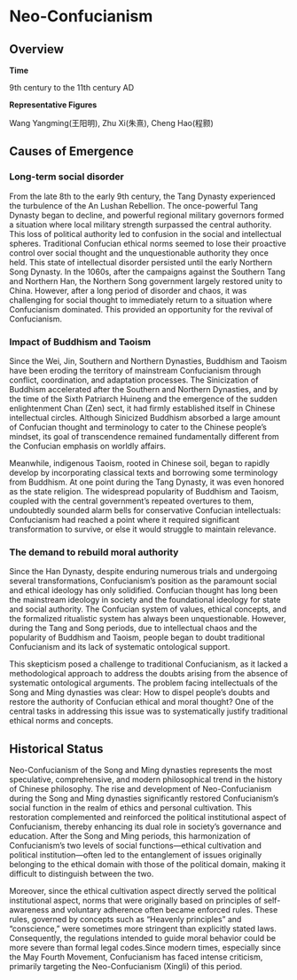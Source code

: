 # Neo-Confucianism

## Overview

**Time**

9th century to the 11th century AD

**Representative Figures**

Wang Yangming(王阳明), Zhu Xi(朱熹), Cheng Hao(程颢)

## Causes of Emergence

### Long-term social disorder

From the late 8th to the early 9th century, the Tang Dynasty experienced the turbulence of the An Lushan Rebellion. The once-powerful Tang Dynasty began to decline, and powerful regional military governors formed a situation where local military strength surpassed the central authority. This loss of political authority led to confusion in the social and intellectual spheres. Traditional Confucian ethical norms seemed to lose their proactive control over social thought and the unquestionable authority they once held. This state of intellectual disorder persisted until the early Northern Song Dynasty. In the 1060s, after the campaigns against the Southern Tang and Northern Han, the Northern Song government largely restored unity to China. However, after a long period of disorder and chaos, it was challenging for social thought to immediately return to a situation where Confucianism dominated. This provided an opportunity for the revival of Confucianism.

### Impact of Buddhism and Taoism

Since the Wei, Jin, Southern and Northern Dynasties, Buddhism and Taoism have been eroding the territory of mainstream Confucianism through conflict, coordination, and adaptation processes. The Sinicization of Buddhism accelerated after the Southern and Northern Dynasties, and by the time of the Sixth Patriarch Huineng and the emergence of the sudden enlightenment Chan (Zen) sect, it had firmly established itself in Chinese intellectual circles. Although Sinicized Buddhism absorbed a large amount of Confucian thought and terminology to cater to the Chinese people's mindset, its goal of transcendence remained fundamentally different from the Confucian emphasis on worldly affairs. 

Meanwhile, indigenous Taoism, rooted in Chinese soil, began to rapidly develop by incorporating classical texts and borrowing some terminology from Buddhism. At one point during the Tang Dynasty, it was even honored as the state religion. The widespread popularity of Buddhism and Taoism, coupled with the central government's repeated overtures to them, undoubtedly sounded alarm bells for conservative Confucian intellectuals: Confucianism had reached a point where it required significant transformation to survive, or else it would struggle to maintain relevance.

### The demand to rebuild moral authority

Since the Han Dynasty, despite enduring numerous trials and undergoing several transformations, Confucianism's position as the paramount social and ethical ideology has only solidified. Confucian thought has long been the mainstream ideology in society and the foundational ideology for state and social authority. The Confucian system of values, ethical concepts, and the formalized ritualistic system has always been unquestionable. However, during the Tang and Song periods, due to intellectual chaos and the popularity of Buddhism and Taoism, people began to doubt traditional Confucianism and its lack of systematic ontological support.

This skepticism posed a challenge to traditional Confucianism, as it lacked a methodological approach to address the doubts arising from the absence of systematic ontological arguments. The problem facing intellectuals of the Song and Ming dynasties was clear: How to dispel people's doubts and restore the authority of Confucian ethical and moral thought? One of the central tasks in addressing this issue was to systematically justify traditional ethical norms and concepts.

## Historical Status

Neo-Confucianism of the Song and Ming dynasties represents the most speculative, comprehensive, and modern philosophical trend in the history of Chinese philosophy. The rise and development of Neo-Confucianism during the Song and Ming dynasties significantly restored Confucianism's social function in the realm of ethics and personal cultivation. This restoration complemented and reinforced the political institutional aspect of Confucianism, thereby enhancing its dual role in society's governance and education. After the Song and Ming periods, this harmonization of Confucianism's two levels of social functions—ethical cultivation and political institution—often led to the entanglement of issues originally belonging to the ethical domain with those of the political domain, making it difficult to distinguish between the two.

Moreover, since the ethical cultivation aspect directly served the political institutional aspect, norms that were originally based on principles of self-awareness and voluntary adherence often became enforced rules. These rules, governed by concepts such as "Heavenly principles" and "conscience," were sometimes more stringent than explicitly stated laws. Consequently, the regulations intended to guide moral behavior could be more severe than formal legal codes.Since modern times, especially since the May Fourth Movement, Confucianism has faced intense criticism, primarily targeting the Neo-Confucianism (Xingli) of this period.
